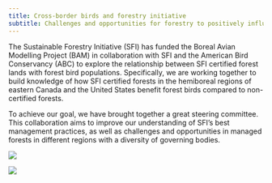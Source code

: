 ```yaml
---
title: Cross-border birds and forestry initiative 
subtitle: Challenges and opportunities for forestry to positively influence bird conservation
---
```


The Sustainable Forestry Initiative (SFI) has funded the Boreal Avian Modelling Project (BAM) in collaboration with SFI and the American Bird Conservancy (ABC) to explore the relationship between SFI certified forest lands with forest bird populations. Specifically, we are working together to build knowledge of how SFI certified forests in the hemiboreal regions of eastern Canada and the United States benefit forest birds compared to non-certified forests.

To achieve our goal, we have brought together a great steering committee. This collaboration aims to improve our understanding of SFI’s best management practices, as well as challenges and opportunities in managed forests in different regions with a diversity of governing bodies. 

<img src = "D:/projects/cross_border_birds_foresty/cross-border-birds-forestry/docs/gl_study_area.png">


![](D:/projects/cross_border_birds_foresty/cross-border-birds-forestry/docs/gl_study_area.png)
